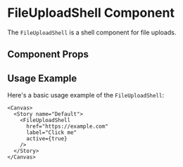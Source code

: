 

<Meta of={FileUploadShell} />

# FileUploadShell Component

The `FileUploadShell` is a shell component for file uploads.

## Component Props

<Canvas of={FileUploadShell.Default} />

<Controls />

## Usage Example

Here's a basic usage example of the `FileUploadShell`:

```tsx
<Canvas>
  <Story name="Default">
    <FileUploadShell
      href="https://example.com"
      label="Click me"
      active={true}
    />
  </Story>
</Canvas>
```
